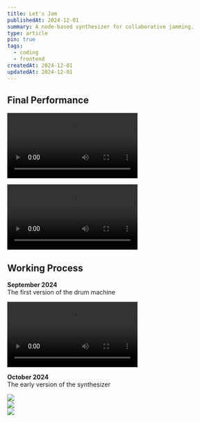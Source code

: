 ```yaml
---
title: Let's Jam
publishedAt: 2024-12-01
summary: A node-based synthesizer for collaborative jamming.
type: article
pin: true
tags:
  - coding
  - frontend
createdAt: 2024-12-01
updatedAt: 2024-12-01
---
```


## Final Performance

![](final_performance.mp4)

![](final_performance2.mov)


## Working Process

**September 2024**  
The first version of the drum machine

![](drum_machine_2024-09-25.mp4)

**October 2024**   
The early version of the synthesizer

<div className="flex justify-center mb-4 shadow-lg">
    <Image 
        src="/posts/lets-jam/early_version.png" 
        height={800} 
        width={800} 
    />
</div>

<div className="flex justify-center mb-4 shadow-lg">
    <Image 
        src="/posts/lets-jam/early_version3.png" 
        height={800} 
        width={800} 
    />
</div>

<div className="flex justify-center mb-4 shadow-lg">
    <Image 
        src="/posts/lets-jam/early_version4.png" 
        height={800} 
        width={800} 
    />
</div>